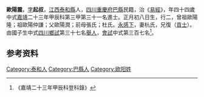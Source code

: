 {{明清人物信息框
| 姓名 = 歐陽震
| 原名 =
| 圖片名稱= 
| 圖片大小 =
| 圖片說明 = 
| 最高職務 =
| 國家 = 大明 
| 爵位 =
| 籍貫 = [[江西|江西]][[泰和縣|泰和縣]]<br>[[重慶府|重慶府]][[巴縣_(重慶)|巴縣]]民籍
| 族裔 = 
| 字號 = 
| 諡號 =
| 出生日期 = 正月初八日
| 出生地點 = 
| 逝世日期 = 卒年不詳 
| 逝世地點 =
| 墓葬 =
| 配偶 = 杭氏
| 親屬 = 曾祖歐陽隆，祖歐陽仲謙，父歐陽潤，前母張氏；杜氏
| 出身 =
* 嘉靖二十三年甲辰科同進士出身
| 經歷 =
| 著作 = 
}}
'''歐陽震'''{{BD|1501年||？年||}}，[[表字|字]]'''起叔'''，[[江西|江西]][[泰和縣|泰和縣]]人，[[四川|四川]][[重慶府|重慶府]][[巴縣_(重慶)|巴縣]]民籍，治《[[易經|易經]]》，年四十四歲中式[[嘉靖|嘉靖]]二十三年甲辰科第三甲第三十一名進士。正月初八日生，行二，曾祖歐陽隆；祖歐陽仲謙；父歐陽潤；前母張氏；杜氏。[[永感下|永感下]]，妻杭氏，兄復（[[貢士|貢士]]）。由國子生中式[[四川|四川]][[鄉試|鄉試]]第三十七名[[舉人|舉人]]，[[會試|會試]]中式第三百七名<ref>《嘉靖二十三年甲辰科登科錄》</ref>。

== 参考资料 ==
{{reflist}}

{{嘉靖二十三年甲辰科殿试金榜}}

{{Authority control}}

{{DEFAULTSORT:O}}
[[Category:泰和人|Category:泰和人]]
[[Category:巴縣人|Category:巴縣人]]
[[Category:欧阳姓|Category:欧阳姓]]


{{明朝人物小作品}}